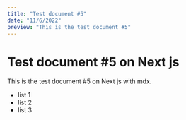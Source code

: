 ```yaml
---
title: "Test document #5"
date: "11/6/2022"
preview: "This is the test document #5"
---
```


# Test document #5 on Next js

This is the test document #5 on Next js with mdx.

* list 1
* list 2
* list 3
